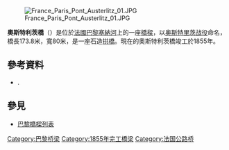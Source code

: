 [[File:France_Paris_Pont_Austerlitz_01.JPG|thumb]]

'''奧斯特利茨橋'''（{{lang-fr|Pont d'Austerlitz}}）是位於[[法國|法國]][[巴黎|巴黎]][[塞納河|塞納河]]上的一座[[橋樑|橋樑]]，以[[奥斯特里茨战役|奥斯特里茨战役]]命名，橋長173.8米，寬80米，是一座石造[[拱橋|拱橋]]。現在的奧斯特利茨橋竣工於1855年。

==參考資料==
* {{Cite book | publisher = Maisonneuve & Larose | title = [[Dictionnaire_administratif_et_historique_des_rues_de_Paris_et_de_ses_monuments|Dictionnaire administratif et historique des rues de Paris et de ses monuments]] | authors = Félix et Louis Lazare | pages = [https://archive.org/details/dictionnaireadmi0000laza/page/796 796] | isbn = 2-7068-1098-X}} .
==參見==
*[[巴黎橋樑列表|巴黎橋樑列表]]
[[Category:巴黎桥梁|Category:巴黎桥梁]]
[[Category:1855年完工橋梁|Category:1855年完工橋梁]]
[[Category:法国公路桥|Category:法国公路桥]]
